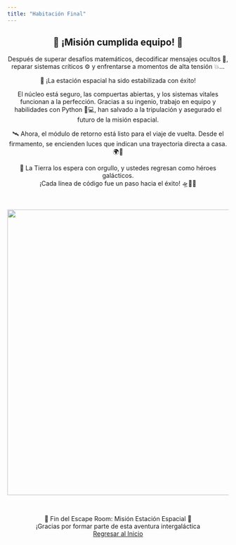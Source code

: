 ```yaml
---
title: "Habitación Final"
---
```


<center>

<h2>
🌟 ¡Misión cumplida equipo! 🚀
</h2>


Después de superar desafíos matemáticos, decodificar mensajes ocultos 🧠, reparar sistemas críticos ⚙️ y enfrentarse a momentos de alta tensión 💥...

💫 ¡La estación espacial ha sido estabilizada con éxito!

El núcleo está seguro, las compuertas abiertas, y los sistemas vitales funcionan a la perfección. Gracias a su ingenio, trabajo en equipo y habilidades con Python 🐍💻, han salvado a la tripulación y asegurado el futuro de la misión espacial.

🛰️ Ahora, el módulo de retorno está listo para el viaje de vuelta. Desde el firmamento, se encienden luces que indican una trayectoria directa a casa. 🌍💫

🎉 La Tierra los espera con orgullo, y ustedes regresan como héroes galácticos.<br/>¡Cada línea de código fue un paso hacia el éxito! 🛸👩‍🚀

</center>

<br/>

<center>
<img src="./img/sala_final.png" width="650">
</center>

<br/>

<center>
🧪 Fin del Escape Room: Misión Estación Espacial 🧪<br/>
¡Gracias por formar parte de esta aventura intergaláctica
</center>


<center>
<a href="../index.html" class="btn btn-info" w-100 h-100>Regresar al Inicio</a>
</center>

